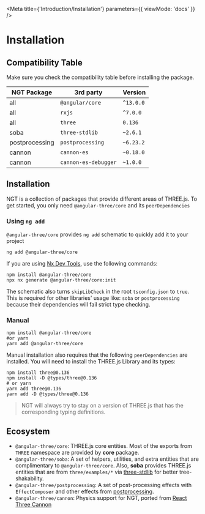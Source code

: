
<Meta title={'Introduction/Installation'} parameters={{ viewMode: 'docs' }} />

# Installation

## Compatibility Table

Make sure you check the compatibility table before installing the package.

| NGT Package    | 3rd party            | Version   |
| -------------- | -------------------- | --------- |
| all            | `@angular/core`      | `^13.0.0` |
| all            | `rxjs`               | `^7.0.0`  |
| all            | `three`              | `0.136`   |
| soba           | `three-stdlib`       | `~2.6.1`  |
| postprocessing | `postprocessing`     | `~6.23.2` |
| cannon         | `cannon-es`          | `~0.18.0` |
| cannon         | `cannon-es-debugger` | `~1.0.0`  |

## Installation

NGT is a collection of packages that provide different areas of THREE.js. To get started, you only need `@angular-three/core` and its `peerDependencies`

### Using `ng add`

`@angular-three/core` provides `ng add` schematic to quickly add it to your project

```shell
ng add @angular-three/core
```

If you are using [Nx Dev Tools](https://nx.dev), use the following commands:

```shell
npm install @angular-three/core
npx nx generate @angular-three/core:init
```

The schematic also turns `skipLibCheck` in the root `tsconfig.json` to `true`. This is required for other libraries' usage like: `soba` or `postprocessing` because their dependencies will fail strict type checking.

### Manual

```shell
npm install @angular-three/core
#or yarn
yarn add @angular-three/core
```

Manual installation also requires that the following `peerDependencies` are installed. You will need to install the THREE.js Library and its types:

```shell
npm install three@0.136
npm install -D @types/three@0.136
# or yarn
yarn add three@0.136
yarn add -D @types/three@0.136
```

> NGT will always try to stay on a version of THREE.js that has the corresponding typing definitions.

## Ecosystem

-   `@angular-three/core`: THREE.js core entities. Most of the exports from `THREE` namespace are provided by **core** package.
-   `@angular-three/soba`: A set of helpers, utilities, and extra entities that are complimentary to `@angular-three/core`. Also, **soba** provides THREE.js entities that are from `three/examples/*` via [three-stdlib](https://github.com/pmndrs/three-stdlib) for better tree-shakability.
-   `@angular-three/postprocessing`: A set of post-processing effects with `EffectComposer` and other effects from [postprocessing](https://github.com/vanruesc/postprocessing).
-   `@angular-three/cannon`: Physics support for NGT, ported from [React Three Cannon](https://github.com/pmndrs/use-cannon)

